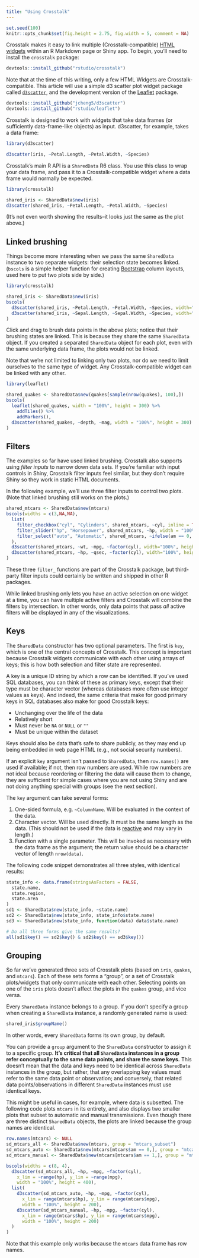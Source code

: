 ```yaml
---
title: "Using Crosstalk"
---
```


```r
set.seed(100)
knitr::opts_chunk$set(fig.height = 2.75, fig.width = 5, comment = NA)
```

Crosstalk makes it easy to link multiple (Crosstalk-compatible) [HTML widgets](http://htmlwidgets.org) within an R Markdown page or Shiny app. To begin, you'll need to install the `crosstalk` package:

```r
devtools::install_github("rstudio/crosstalk")
```

Note that at the time of this writing, only a few HTML Widgets are Crosstalk-compatible. This article will use a simple d3 scatter plot widget package called [`d3scatter`](https://github.com/jcheng5/d3scatter), and the development version of the [Leaflet](https://rstudio.github.io/leaflet) package.

```r
devtools::install_github("jcheng5/d3scatter")
devtools::install_github("rstudio/leaflet")
```

Crosstalk is designed to work with widgets that take data frames (or sufficiently data-frame-like objects) as input. d3scatter, for example, takes a data frame:

```r
library(d3scatter)

d3scatter(iris, ~Petal.Length, ~Petal.Width, ~Species)
```

Crosstalk's main R API is a `SharedData` R6 class. You use this class to wrap your data frame, and pass it to a Crosstalk-compatible widget where a data frame would normally be expected.

```r
library(crosstalk)

shared_iris <- SharedData$new(iris)
d3scatter(shared_iris, ~Petal.Length, ~Petal.Width, ~Species)
```

(It's not even worth showing the results--it looks just the same as the plot above.)

## Linked brushing

Things become more interesting when we pass the same `SharedData` instance to two separate widgets: their selection state becomes linked. (`bscols` is a simple helper function for creating [Bootstrap](https://getbootstrap.com/) column layouts, used here to put two plots side by side.)

```r
library(crosstalk)

shared_iris <- SharedData$new(iris)
bscols(
  d3scatter(shared_iris, ~Petal.Length, ~Petal.Width, ~Species, width="100%", height=300),
  d3scatter(shared_iris, ~Sepal.Length, ~Sepal.Width, ~Species, width="100%", height=300)
)
```

Click and drag to brush data points in the above plots; notice that their brushing states are linked. This is because they share the same `SharedData` object. If you created a separated `SharedData` object for each plot, even with the same underlying data frame, the plots would not be linked.

Note that we're not limited to linking only two plots, nor do we need to limit ourselves to the same type of widget. Any Crosstalk-compatible widget can be linked with any other.

```r
library(leaflet)

shared_quakes <- SharedData$new(quakes[sample(nrow(quakes), 100),])
bscols(
  leaflet(shared_quakes, width = "100%", height = 300) %>%
    addTiles() %>%
    addMarkers(),
  d3scatter(shared_quakes, ~depth, ~mag, width = "100%", height = 300)
)
```

## Filters

The examples so far have used linked brushing. Crosstalk also supports using _filter inputs_ to narrow down data sets. If you're familiar with input controls in Shiny, Crosstalk filter inputs feel similar, but they don't require Shiny so they work in static HTML documents.

In the following example, we'll use three filter inputs to control two plots. (Note that linked brushing still works on the plots.)

```r
shared_mtcars <- SharedData$new(mtcars)
bscols(widths = c(3,NA,NA),
  list(
    filter_checkbox("cyl", "Cylinders", shared_mtcars, ~cyl, inline = TRUE),
    filter_slider("hp", "Horsepower", shared_mtcars, ~hp, width = "100%"),
    filter_select("auto", "Automatic", shared_mtcars, ~ifelse(am == 0, "Yes", "No"))
  ),
  d3scatter(shared_mtcars, ~wt, ~mpg, ~factor(cyl), width="100%", height=250),
  d3scatter(shared_mtcars, ~hp, ~qsec, ~factor(cyl), width="100%", height=250)
)
```

These three `filter_` functions are part of the Crosstalk package, but third-party filter inputs could certainly be written and shipped in other R packages.

While linked brushing only lets you have an active selection on one widget at a time, you can have multiple active filters and Crosstalk will combine the filters by intersection. In other words, only data points that pass *all* active filters will be displayed in any of the visualizations.

## Keys

The `SharedData` constructor has two optional parameters. The first is `key`, which is one of the central concepts of Crosstalk. This concept is important because Crosstalk widgets communicate with each other using arrays of keys; this is how both selection and filter state are represented.

A key is a unique ID string by which a row can be identified. If you've used SQL databases, you can think of these as primary keys, except that their type must be character vector (whereas databases more often use integer values as keys). And indeed, the same criteria that make for good primary keys in SQL databases also make for good Crosstalk keys:

* Unchanging over the life of the data
* Relatively short
* Must never be `NA` or `NULL` or `""`
* Must be unique within the dataset

Keys should also be data that's safe to share publicly, as they may end up being embedded in web page HTML (e.g., not social security numbers).

If an explicit `key` argument isn't passed to `SharedData`, then `row.names()` are used if available; if not, then row numbers are used. While row numbers are not ideal because reordering or filtering the data will cause them to change, they are sufficient for simple cases where you are not using Shiny and are not doing anything special with groups (see the next section).

The `key` argument can take several forms:

1. One-sided formula, e.g. `~ColumnName`. Will be evaluated in the context of the data.
2. Character vector. Will be used directly. It must be the same length as the data. (This should not be used if the data is [reactive](shiny.html) and may vary in length.)
3. Function with a single parameter. This will be invoked as necessary with the data frame as the argument; the return value should be a character vector of length `nrow(data)`.

The following code snippet demonstrates all three styles, with identical results:

```r
state_info <- data.frame(stringsAsFactors = FALSE,
  state.name,
  state.region,
  state.area
)
sd1 <- SharedData$new(state_info, ~state.name)
sd2 <- SharedData$new(state_info, state_info$state.name)
sd3 <- SharedData$new(state_info, function(data) data$state.name)

# Do all three forms give the same results?
all(sd1$key() == sd2$key() & sd2$key() == sd3$key())
```

## Grouping

So far we've generated three sets of Crosstalk plots (based on `iris`, `quakes`, and `mtcars`). Each of these sets forms a "group", or a set of Crosstalk plots/widgets that only communicate with each other. Selecting points on one of the `iris` plots doesn't affect the plots in the `quakes` group, and vice versa.

Every `SharedData` instance belongs to a group. If you don't specify a group when creating a `SharedData` instance, a randomly generated name is used:

```r
shared_iris$groupName()
```

In other words, every `SharedData` forms its own group, by default.

You can provide a `group` argument to the `SharedData` constructor to assign it to a specific group. **It's critical that all `SharedData` instances in a group refer conceptually to the same data points, and share the same keys.** This doesn't mean that the data and keys need to be identical across `SharedData` instances in the group, but rather, that any overlapping key values must refer to the same data point or observation; and conversely, that related data points/observations in different `SharedData` instances must use identical keys.

This might be useful in cases, for example, where data is subsetted. The following code plots `mtcars` in its entirety, and also displays two smaller plots that subset to automatic and manual transmissions. Even though there are three distinct `SharedData` objects, the plots are linked because the group names are identical.

```r
row.names(mtcars) <- NULL
sd_mtcars_all <- SharedData$new(mtcars, group = "mtcars_subset")
sd_mtcars_auto <- SharedData$new(mtcars[mtcars$am == 0,], group = "mtcars_subset")
sd_mtcars_manual <- SharedData$new(mtcars[mtcars$am == 1,], group = "mtcars_subset")

bscols(widths = c(8, 4),
  d3scatter(sd_mtcars_all, ~hp, ~mpg, ~factor(cyl),
    x_lim = ~range(hp), y_lim = ~range(mpg),
    width = "100%", height = 400),
  list(
    d3scatter(sd_mtcars_auto, ~hp, ~mpg, ~factor(cyl),
      x_lim = range(mtcars$hp), y_lim = range(mtcars$mpg),
      width = "100%", height = 200),
    d3scatter(sd_mtcars_manual, ~hp, ~mpg, ~factor(cyl),
      x_lim = range(mtcars$hp), y_lim = range(mtcars$mpg),
      width = "100%", height = 200)
  )
)
```

Note that this example only works because the `mtcars` data frame has row names.





